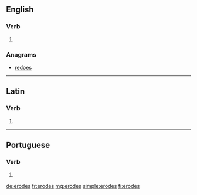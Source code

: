 ==English==

===Verb===
{{head|en|verb form}}

# {{en-third-person singular of|erode}}

===Anagrams===
* [[redoes#English|redoes]]

----

==Latin==

===Verb===
{{la-verb-form|ērōdēs}}

# {{inflection of|ērōdō||2|s|futr|actv|indc|lang=la}}

----

==Portuguese==

===Verb===
{{pt-verb-form}}

# {{pt-verb-form-of|erodir}}

[[de:erodes]]
[[fr:erodes]]
[[mg:erodes]]
[[simple:erodes]]
[[fi:erodes]]